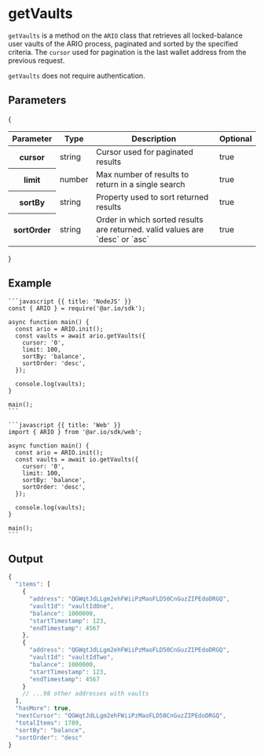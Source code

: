 
<HeroPattern />

# getVaults

`getVaults` is a method on the `ARIO` class that retrieves all locked-balance user vaults of the ARIO process, paginated and sorted by the specified criteria. The `cursor` used for pagination is the last wallet address from the previous request.

`getVaults` does not require authentication.

## Parameters

{
<div style={{textAlign: "center"}}>
    <table className="inline-table">
    <thead>
    <tr>
        <th>Parameter</th>
        <th>Type</th>
        <th>Description</th>
        <th>Optional</th>
    </tr>
    </thead>
    <tbody>
    <tr>
        <th>cursor</th>
        <td>string</td>
        <td>Cursor used for paginated results</td>
        <td>true</td>
    </tr>
    <tr>
        <th>limit</th>
        <td>number</td>
        <td>Max number of results to return in a single search</td>
        <td>true</td>
    </tr>
    <tr>
        <th>sortBy</th>
        <td>string</td>
        <td>Property used to sort returned results</td>
        <td>true</td>
    </tr>
    <tr>
        <th>sortOrder</th>
        <td>string</td>
        <td>Order in which sorted results are returned. valid values are `desc` or `asc`</td>
        <td>true</td>
    </tr>
    </tbody>
    </table>
</div>
}

## Example

<CodeGroup title="getVaults">

    ```javascript {{ title: 'NodeJS' }}
    const { ARIO } = require('@ar.io/sdk');

    async function main() {
      const ario = ARIO.init();
      const vaults = await ario.getVaults({
        cursor: '0',
        limit: 100,
        sortBy: 'balance',
        sortOrder: 'desc',
      });

      console.log(vaults);
    }

    main();
    ```

    ```javascript {{ title: 'Web' }}
    import { ARIO } from '@ar.io/sdk/web';

    async function main() {
      const ario = ARIO.init();
      const vaults = await io.getVaults({
        cursor: '0',
        limit: 100,
        sortBy: 'balance',
        sortOrder: 'desc',
      });

      console.log(vaults);
    }

    main();
    ```

</CodeGroup>


## Output

```typescript
{
  "items": [
    {
      "address": "QGWqtJdLLgm2ehFWiiPzMaoFLD50CnGuzZIPEdoDRGQ",
      "vaultId": "vaultIdOne",
      "balance": 1000000,
      "startTimestamp": 123,
      "endTimestamp": 4567
    },
    {
      "address": "QGWqtJdLLgm2ehFWiiPzMaoFLD50CnGuzZIPEdoDRGQ",
      "vaultId": "vaultIdTwo",
      "balance": 1000000,
      "startTimestamp": 123,
      "endTimestamp": 4567
    }
    // ...98 other addresses with vaults
  ],
  "hasMore": true,
  "nextCursor": "QGWqtJdLLgm2ehFWiiPzMaoFLD50CnGuzZIPEdoDRGQ",
  "totalItems": 1789,
  "sortBy": "balance",
  "sortOrder": "desc"
}
```
